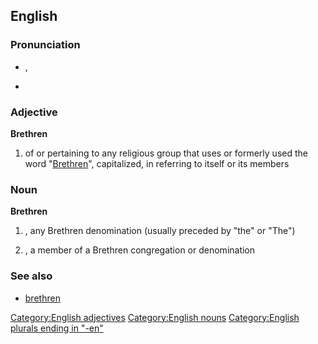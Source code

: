 ==English==

===Pronunciation===
* {{IPA|/ˈbrɛθrən/}}, {{X-SAMPA|/'brETr@n/}}
* {{audio|en-us-brethren.ogg|Audio (US)}}

===Adjective===
'''Brethren'''

# of or pertaining to any religious group that uses or formerly used the word "[[brethren|Brethren]]", capitalized, in referring to itself or its members

===Noun===
'''Brethren'''

# {{p}}, {{informal}} any Brethren denomination (usually preceded by "the" or "The")
# {{s}}, a member of a Brethren congregation or denomination

===See also===
* [[brethren]]

[[Category:English adjectives]]
[[Category:English nouns]]
[[Category:English plurals ending in "-en"]]